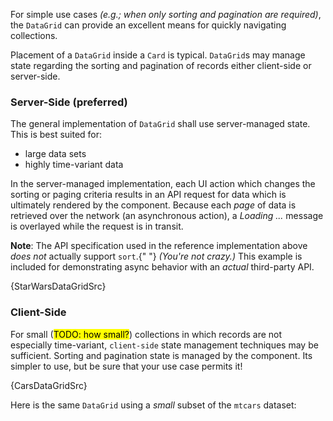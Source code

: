 
For simple use cases _(e.g.; when only sorting and pagination are required)_, the `DataGrid` can provide an excellent means for quickly navigating collections.

Placement of a `DataGrid` inside a <Link to="/components/cards">`Card`</Link> is typical. `DataGrid`s may manage state regarding the sorting and pagination of records either client-side or server-side.

### Server-Side (preferred)

The general implementation of `DataGrid` shall use server-managed state. This is best suited for:

- large data sets
- highly time-variant data

In the server-managed implementation, each UI action which changes the sorting or paging criteria results in an API request for data which is ultimately rendered by the component. Because each _page_ of data is retrieved over the network (an asynchronous action), a _Loading ..._ message is overlayed while the request is in transit.

<StarWarsDataGrid />

<Alert color="info">
  <strong>Note</strong>: The API specification used in the reference
  implementation above <em>does not</em> actually support <code>sort</code>.{" "}
  <em>(You're not crazy.)</em> This example is included for demonstrating async
  behavior with an <em>actual</em> third-party API.
</Alert>

<CodeBlock>{StarWarsDataGridSrc}</CodeBlock>

### Client-Side

For small (<mark>TODO: how small?</mark>) collections in which records are not especially time-variant, `client-side` state management techniques may be sufficient. Sorting and pagination state is managed by the component. Its simpler to use, but be sure that your use case permits it!

<CarsDataGrid />

<CodeBlock>{CarsDataGridSrc}</CodeBlock>

Here is the same `DataGrid` using a _small_ subset of the `mtcars` dataset:

<CarsDataGridSmall />
